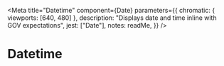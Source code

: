 
<Meta
	title="Datetime"
	component={Date}
	parameters={{
		chromatic: { viewports: [640, 480] },
		description: "Displays date and time inline with GOV expectations",
		jest: ["Date"],
		notes: readMe,
	}}
/>

# Datetime

<Preview withToolbar>
	<Story name="Ordered date values y/d/m">
		<Date dateValues={{ year: 2022, day: 30, month: 1 }} />
	</Story>
</Preview>

<Props of={Date} />

<Preview>
	<Story name="Ordered date values d/m/y">
		<Date dateValues={{ day: 30, month: 1, year: 2022 }} />
	</Story>
</Preview>

<Preview>
	<Story name="Ordered date values m/d/y">
		<Date dateValues={{ month: 1, day: 30, year: 2022 }} />
	</Story>
</Preview>

<Preview>
	<Story name="Date From ISO String">
		<Date ISOString="2022-07-30T19:39:33.233Z" />
	</Story>
</Preview>

<Preview>
	<Story name="Date From ISO String With Time First">
		<Date
			ISOString="2022-07-30T19:39:33.233Z"
			displayTime={true}
			precedence={"time"}
		/>
	</Story>
</Preview>

<Preview>
	<Story name="Date From ISO String With Date First">
		<Date
			ISOString="2022-07-30T19:39:33.233Z"
			displayTime={true}
			precedence={"date"}
		/>
	</Story>
</Preview>